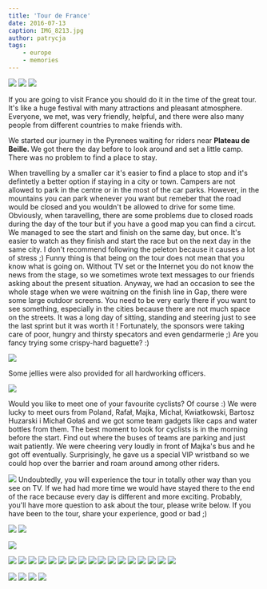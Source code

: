 ```yaml
---
title: 'Tour de France'
date: 2016-07-13
caption: IMG_8213.jpg
author: patrycja
tags: 
    - europe
    - memories
---
```



<grid>

![](./IMG_8213.jpg)
![](./IMG_8425.jpg)
![](./IMG_8180.jpg)

</grid>

If you are going to visit France you should do it in the time of the great tour. It's like a huge festival with many attractions and pleasant atmosphere. Everyone, we met, was very friendly, helpful, and there were also many people from different countries to make friends with.

 We started our journey in the Pyrenees waiting for riders near <b>Plateau de Beille. </b>We got there the day before to look around and set a little camp. There was no problem to find a place to stay.

When travelling by a smaller car it's easier to find a place to stop and it's defintetly a better option if staying in a city or town. Campers are not allowed to park in the centre or in the most of the car parks. However, in the mountains you can park whenever you want but remeber that the road would be closed and you wouldn't be allowed to drive for some time. Obviously, when taravelling, there are some problems due to closed roads during the day of the tour but if you have a good map you can find a circut. We managed to see the start and finish on the same day, but once. It's easier to watch as they finish and start the race but on the next day in the same city. I don't recommend following the peleton because it causes a lot of stress ;)
Funny thing is that being on the tour does not mean that you know what is going on. Without TV set or the Internet you do not know the news from the stage, so we sometimes wrote text messages to our friends asking about the present situation. Anyway, we had an occasion to see the whole stage when we were waitning on the finish line in Gap, there were some large outdoor screens. You need to be very early there if you want to see something, especially in the cities because there are not much space on the streets. It was a long day of sitting, standing and steering just to see the last sprint but it was worth it ! Fortunately, the sponsors were taking care of poor, hungry and thirsty specators and even gendarmerie ;) Are you fancy trying some crispy-hard baguette? :)

![](./img_9055.jpg)

Some jellies were also provided for all hardworking officers. 

![](./img_9060.jpg)

Would you like to meet one of your favourite cyclists? Of course :) We were lucky to meet ours from Poland, Rafał‚ Majka, Michał‚ Kwiatkowski, Bartosz Huzarski i Michał Gołaś and we got some team gadgets like caps and water bottles from them. The best moment to look for cyclists is in the morning before the start. Find out where the buses of teams are parking and just wait patiently. We were cheering very loudly in front of Majka's bus and he got off eventually. Surprisingly, he gave us a special VIP wristband so we could hop over the barrier and roam around among other riders.

![](./img_8986-collage.jpg)
Undoubtedly, you will experience the tour in totally other way than you see on TV. If we had had more time we would have stayed there to the end of the race because every day is different and more exciting.
Probably, you'll have more question to ask about the tour, please write below.
If you have been to the tour, share your experience, good or bad ;)

<grid>

![](./img_8789.jpg)
![](./img_8990.jpg)

</grid>

![](./img_8792.jpg)

<grid>

![](./img_8830.jpg)
![](./img_8882.jpg)
![](./img_8980.jpg)
![](./img_8986.jpg)
![](./img_8989.jpg)
![](./img_8790.jpg)
![](./img_8996.jpg)
![](./img_9032.jpg)
![](./img_9031.jpg)
![](./img_9008.jpg)
![](./img_9056.jpg)
![](./img_9046.jpg)
![](./img_9137.jpg)
![](./img_9156.jpg)
![](./img_9213.jpg)
![](./img_9217.jpg)
![](./img_9254.jpg)

</grid>
<grid columns="2">

![](./img_9259.jpg)
![](./img_9295.jpg)
![](./img_9279.jpg)
![](./img_9266.jpg)

</grid>
